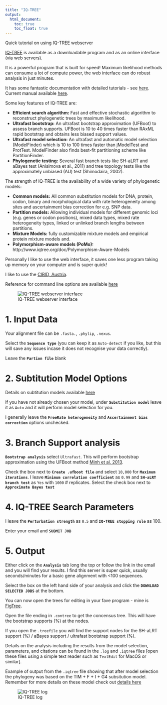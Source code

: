 ```yaml
---
title: "IQ-TREE"
output:
  html_document:
    toc: true
    toc_float: true
---
```


<span class="badge badge-info">Quick tutorial on using IQ-TREE webserver</span>

[IQ-TREE](http://www.iqtree.org/) is available as a downloadable program and as an online interface (via web servers).

It is a powerful program that is built for speed! Maximum likelihood methods can consume a lot of compute power, the web interface can do robust analysis in just minutes. 

It has some fantastic documentation with detailed tutorials - see [here](http://www.iqtree.org/doc/).
Current manual available [here](http://www.iqtree.org/doc/iqtree-doc.pdf).

Some key features of IQ-TREE are:

- **Efficient search algorithm:** Fast and effective stochastic algorithm to reconstruct phylogenetic trees by maximum likelihood. 
- **Ultrafast bootstrap:** An ultrafast bootstrap approximation (UFBoot) to assess branch supports. UFBoot is 10 to 40 times faster than RAxML rapid bootstrap and obtains less biased support values.
- **Ultrafast model selection:** An ultrafast and automatic model selection (ModelFinder) which is 10 to 100 times faster than jModelTest and ProtTest. ModelFinder also finds best-fit partitioning scheme like PartitionFinder.
- **Phylogenetic testing:** Several fast branch tests like SH-aLRT and aBayes test (Anisimova et al., 2011) and tree topology tests like the approximately unbiased (AU) test (Shimodaira, 2002).

The strength of IQ-TREE is the availability of a wide variety of phylogenetic models:

- **Common models:** All common substitution models for DNA, protein, codon, binary and morphological data with rate heterogeneity among sites and ascertainment bias correction for e.g. SNP data.
- **Partition models:** Allowing individual models for different genomic loci (e.g. genes or codon positions), mixed data types, mixed rate heterogeneity types, linked or unlinked branch lengths between partitions.
- **Mixture Models:** fully customizable mixture models and empirical protein mixture models and.
- **Polymorphism-aware models (PoMo):** http://www.iqtree.org/doc/Polymorphism-Aware-Models

Personally I like to use the web interface, it saves one less program taking up memory on your computer and is super quick!

I like to use the [CIBID, Austria](http://iqtree.cibiv.univie.ac.at/).

Reference for command line options are available [here](http://www.iqtree.org/doc/Command-Reference)

![IQ-TREE webserver interface](images/iqtree-webserver.png)

# 1. Input Data

Your alignment file can be `.fasta.`, `.phylip`, `.nexus`.

Select the **`Sequence type`** (you can keep it as `Auto-detect` if you like, but this will save any issues incase it does not recognise your data correctly).

Leave the **`Partion file`** blank

# 2. Subtitution Model Options

Details on subtitution models available [here](http://www.iqtree.org/doc/Substitution-Models)

If you have not already chosen your model, under **`Substitution model`** leave it as `Auto` and it will perform model selection for you.

I generally leave the **`FreeRate heterogeneity`** and **`Ascertainment bias correction`** options unchecked.

# 3. Branch Support analysis

**`Bootstrap analysis`** select `Ultrafast`. This will perform bootstrap approximation using the UFBoot method [Minh et al. 2013](http://dx.doi.org/10.1093/molbev/mst024). 

Check the box next to **`Create .ufboot file`** and select `10,000` for **`Maximum iterations`**. I leave **`Minimum correlation coefficient`** as `0.99` and **`SH-aLRT branch test`** as `Yes` with `1000` # replicates.
Select the check box next to **`Approximate Bayes test`**


# 4. IQ-TREE Search Parameters

I leave the **`Perturbation strength`** as `0.5` and **`IQ-TREE stopping rule`** as 100.

Enter your email and **`SUBMIT JOB`**

# 5. Output

Either click on the **`Analysis`** tab long the top or follow the link in the email and you will find your results. I find this server is super quick, usually seconds/minutes for a basic gene alignment with <100 sequences.

Select the box on the left hand side of your analysis and click the **`DOWNLOAD SELECTED JOBS`** at the bottom. 

You can now open the trees for editing in your fave program - mine is [FigTree](http://tree.bio.ed.ac.uk/software/figtree/).


Open the file ending in `.contree` to get the concensus tree. This will have the bootstrap supports (%) at the nodes.

If you open the `.treefile` you will find the support nodes for the SH-aLRT support (%) / aBayes support / ultrafast bootstrap support (%). 

Details on the analysis including the results from the model selection, parameters, and citations can be found in the `.log` and `.iqtree` files [open these files using a simple text reader such as `TextEdit` for MacOS or similar].

Example of output from the `.iqtree` file showing that after model selection the phylogeny was based on the TIM + F + I + G4 subsitution model. Remember for more details on these model check out [details here](http://www.iqtree.org/doc/Substitution-Models)

![IQ-TREE log](images/iqtree-log.png)